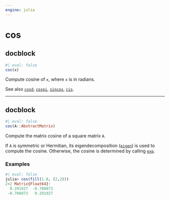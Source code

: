 ```yaml
---
engine: julia
---
```


# cos
    

::: {.callout-note appearance="simple"}

## docblock


```julia
#| eval: false
cos(x)

```


Compute cosine of `x`, where `x` is in radians.
 

See also [`cosd`](@ref), [`cospi`](@ref), [`sincos`](@ref), [`cis`](@ref).
 


:::
    

 --- 
 
::: {.callout-note appearance="simple"}

## docblock


```julia
#| eval: false
cos(A::AbstractMatrix)

```


Compute the matrix cosine of a square matrix `A`.
 

If `A` is symmetric or Hermitian, its eigendecomposition ([`eigen`](@ref)) is used to compute the cosine. Otherwise, the cosine is determined by calling [`exp`](@ref).
 


### Examples
    


```julia
#| eval: false
julia> cos(fill(1.0, (2,2)))
2×2 Matrix{Float64}:
  0.291927  -0.708073
 -0.708073   0.291927

```



:::
    

